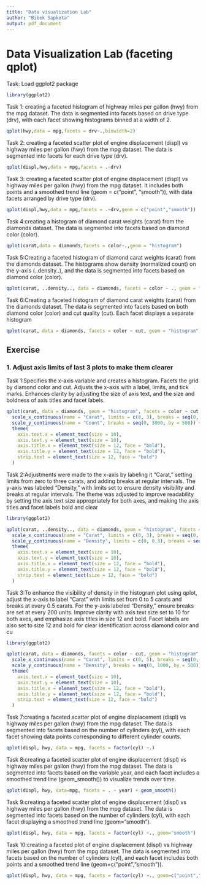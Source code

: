 ```yaml
---
title: "Data visualization Lab"
author: "Bibek Sapkota"
output: pdf_document
---
```


# Data Visualization Lab (faceting qplot)

Task: Load ggplot2 package
```r
library(ggplot2)
```


Task 1: creating a faceted histogram of highway miles per gallon (hwy) from the mpg dataset. The data is segmented into facets based on drive type (drv), with each facet showing histograms binned at a width of 2.
```r
qplot(hwy,data = mpg,facets = drv~.,binwidth=2)
```
Task 2: creating a faceted scatter plot of engine displacement (displ) vs highway miles per gallon (hwy) from the mpg dataset. The data is segmented into facets for each drive type (drv).

```r
qplot(displ,hwy,data = mpg,facets = .~drv)
```
Task 3: creating a faceted scatter plot of engine displacement (displ) vs highway miles per gallon (hwy) from the mpg dataset. It includes both points and a smoothed trend line (geom = c("point", "smooth")), with data facets arranged by drive type (drv).
```r
qplot(displ,hwy,data = mpg,facets = .~drv,geom = c("point","smooth"))
```
Task 4:creating a histogram of diamond carat weights (carat) from the diamonds dataset. The data is segmented into facets based on diamond color (color).
```r
qplot(carat,data = diamonds,facets = color~.,geom = "histogram")
```
Task 5:Creating a faceted histogram of diamond carat weights (carat) from the diamonds dataset. The histograms show density (normalized count) on the y-axis (..density..), and the data is segmented into facets based on diamond color (color).
```r
qplot(carat, ..density.., data = diamonds, facets = color ~ ., geom = "histogram")
```
Task 6:Creating a faceted histogram of diamond carat weights (carat) from the diamonds dataset. The data is segmented into facets based on both diamond color (color) and cut quality (cut). Each facet displays a separate histogram
```r
qplot(carat, data = diamonds, facets = color ~ cut, geom = "histogram")
```

## Exercise
### 1. Adjust axis limits of last 3 plots to make them clearer

Task 1:Specifies the x-axis variable and creates a histogram. Facets the grid by diamond color and cut. Adjusts the x-axis with a label, limits, and tick marks. Enhances clarity by adjusting the size of axis text, and the size and boldness of axis titles and facet labels.

```r
qplot(carat, data = diamonds, geom = "histogram", facets = color ~ cut, binwidth = 0.1) +
  scale_x_continuous(name = "Carat", limits = c(0, 3), breaks = seq(0, 3, by = 0.5)) +
  scale_y_continuous(name = "Count", breaks = seq(0, 3000, by = 500)) +
  theme(
    axis.text.x = element_text(size = 10),
    axis.text.y = element_text(size = 10),
    axis.title.x = element_text(size = 12, face = "bold"),
    axis.title.y = element_text(size = 12, face = "bold"),
    strip.text = element_text(size = 12, face = "bold")
  )

```
Task 2:Adjustments were made to the x-axis by labeling it "Carat," setting limits from zero to three carats, and adding breaks at regular intervals. The y-axis was labeled "Density," with limits set to ensure density visibility and breaks at regular intervals. The theme was adjusted to improve readability by setting the axis text size appropriately for both axes, and making the axis titles and facet labels bold and clear

```r
library(ggplot2)

qplot(carat, ..density.., data = diamonds, geom = "histogram", facets = color ~ ., binwidth = 0.1) +
  scale_x_continuous(name = "Carat", limits = c(0, 3), breaks = seq(0, 3, by = 0.5)) +
  scale_y_continuous(name = "Density", limits = c(0, 0.3), breaks = seq(0, 0.6, by = 0.1)) +
  theme(
    axis.text.x = element_text(size = 10),
    axis.text.y = element_text(size = 10),
    axis.title.x = element_text(size = 12, face = "bold"),
    axis.title.y = element_text(size = 12, face = "bold"),
    strip.text = element_text(size = 12, face = "bold")
  )

```

Task 3:To enhance the visibility of density in the histogram plot using qplot, adjust the x-axis to label "Carat" with limits set from 0 to 5 carats and breaks at every 0.5 carats. For the y-axis labeled "Density," ensure breaks are set at every 200 units. Improve clarity with axis text size set to 10 for both axes, and emphasize axis titles in size 12 and bold. Facet labels are also set to size 12 and bold for clear identification across diamond color and cu

```r
library(ggplot2)

qplot(carat, data = diamonds, facets = color ~ cut, geom = "histogram", binwidth = 0.1) +
  scale_x_continuous(name = "Carat", limits = c(0, 5), breaks = seq(0, 5, by = 1)) +
  scale_y_continuous(name = "Density", breaks = seq(0, 1000, by = 500)) +
  theme(
    axis.text.x = element_text(size = 10),
    axis.text.y = element_text(size = 10),
    axis.title.x = element_text(size = 12, face = "bold"),
    axis.title.y = element_text(size = 12, face = "bold"),
    strip.text = element_text(size = 12, face = "bold")
  )

```

Task 7:creating a faceted scatter plot of engine displacement (displ) vs highway miles per gallon (hwy) from the mpg dataset. The data is segmented into facets based on the number of cylinders (cyl), with each facet showing data points corresponding to different cylinder counts.
```r
qplot(displ, hwy, data = mpg, facets = factor(cyl) ~.)
```
Task 8:creating a faceted scatter plot of engine displacement (displ) vs highway miles per gallon (hwy) from the mpg dataset. The data is segmented into facets based on the variable year, and each facet includes a smoothed trend line (geom_smooth()) to visualize trends over time.
```r
qplot(displ, hwy, data=mpg, facets = . ~ year) + geom_smooth()
```
Task 9:creating a faceted scatter plot of engine displacement (displ) vs highway miles per gallon (hwy) from the mpg dataset. The data is segmented into facets based on the number of cylinders (cyl), with each facet displaying a smoothed trend line (geom="smooth").
```r
qplot(displ, hwy, data = mpg, facets = factor(cyl) ~., geom="smooth")
```

Task 10:creating a faceted plot of engine displacement (displ) vs highway miles per gallon (hwy) from the mpg dataset. The data is segmented into facets based on the number of cylinders (cyl), and each facet includes both points and a smoothed trend line (geom=c("point","smooth")).
```r
qplot(displ, hwy, data = mpg, facets = factor(cyl) ~., geom=c("point","smooth"))
```

